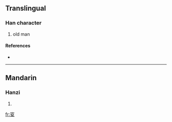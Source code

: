 {{see|叟}}
==Translingual==

===Han character===
{{Han char|rn=29|rad=又|as=07|sn=9|four=|canj=十火水 (JFE)}}

# old man

====References====
* {{Han ref|kx=0166.130|dkj=03167|dj=0378.070|hdz=10398.030|uh=53DC|ud=21468}}

----

==Mandarin==

===Hanzi===
{{cmn-hanzi|pin=[[sǒu]] ([[sou3]])|wg=sou<sup>3</sup>}}

# {{defn|Mandarin}}

[[fr:叜]]